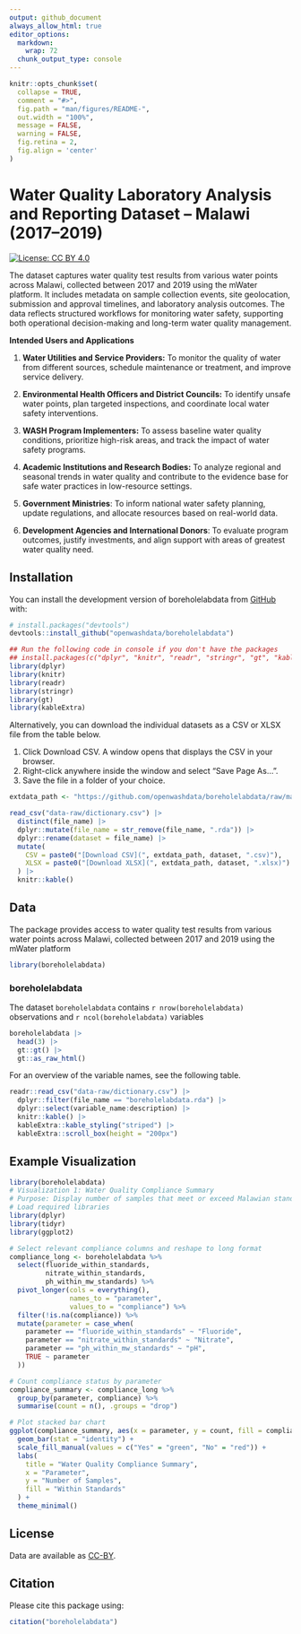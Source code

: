 ```yaml
---
output: github_document
always_allow_html: true
editor_options: 
  markdown: 
    wrap: 72
  chunk_output_type: console
---
```


<!-- README.md is generated from README.Rmd. Please edit that file -->

```r
knitr::opts_chunk$set(
  collapse = TRUE,
  comment = "#>",
  fig.path = "man/figures/README-",
  out.width = "100%",
  message = FALSE,
  warning = FALSE,
  fig.retina = 2,
  fig.align = 'center'
)
```

# Water Quality Laboratory Analysis and Reporting Dataset – Malawi (2017–2019)

<!-- badges: start -->

[![License: CC BY
4.0](https://img.shields.io/badge/License-CC_BY_4.0-lightgrey.svg)](https://creativecommons.org/licenses/by/4.0/)

<!-- badges: end -->

The dataset captures water quality test results from various water
points across Malawi, collected between 2017 and 2019 using the mWater
platform. It includes metadata on sample collection events, site
geolocation, submission and approval timelines, and laboratory analysis
outcomes. The data reflects structured workflows for monitoring water
safety, supporting both operational decision-making and long-term water
quality management.

**Intended Users and Applications**

1.  **Water Utilities and Service Providers:** To monitor the quality of
    water from different sources, schedule maintenance or treatment, and
    improve service delivery.

2.  **Environmental Health Officers and District Councils:** To identify
    unsafe water points, plan targeted inspections, and coordinate local
    water safety interventions.

3.  **WASH Program Implementers:** To assess baseline water quality
    conditions, prioritize high-risk areas, and track the impact of
    water safety programs.

4.  **Academic Institutions and Research Bodies:** To analyze regional
    and seasonal trends in water quality and contribute to the evidence
    base for safe water practices in low-resource settings.

5.  **Government Ministries**: To inform national water safety planning,
    update regulations, and allocate resources based on real-world data.

6.  **Development Agencies and International Donors**: To evaluate
    program outcomes, justify investments, and align support with areas
    of greatest water quality need.

## Installation

You can install the development version of boreholelabdata from
[GitHub](https://github.com/) with:

``` r
# install.packages("devtools")
devtools::install_github("openwashdata/boreholelabdata")
```

```r
## Run the following code in console if you don't have the packages
## install.packages(c("dplyr", "knitr", "readr", "stringr", "gt", "kableExtra"))
library(dplyr)
library(knitr)
library(readr)
library(stringr)
library(gt)
library(kableExtra)
```

Alternatively, you can download the individual datasets as a CSV or XLSX
file from the table below.

1.  Click Download CSV. A window opens that displays the CSV in your
    browser.
2.  Right-click anywhere inside the window and select "Save Page As...".
3.  Save the file in a folder of your choice.

```r

extdata_path <- "https://github.com/openwashdata/boreholelabdata/raw/main/inst/extdata/"

read_csv("data-raw/dictionary.csv") |> 
  distinct(file_name) |> 
  dplyr::mutate(file_name = str_remove(file_name, ".rda")) |> 
  dplyr::rename(dataset = file_name) |> 
  mutate(
    CSV = paste0("[Download CSV](", extdata_path, dataset, ".csv)"),
    XLSX = paste0("[Download XLSX](", extdata_path, dataset, ".xlsx)")
  ) |> 
  knitr::kable()

```

## Data

The package provides access to water quality test results from various
water points across Malawi, collected between 2017 and 2019 using the
mWater platform

```r
library(boreholelabdata)
```

### boreholelabdata

The dataset `boreholelabdata` contains `r nrow(boreholelabdata)`
observations and `r ncol(boreholelabdata)` variables

```r
boreholelabdata |> 
  head(3) |> 
  gt::gt() |>
  gt::as_raw_html()
```

For an overview of the variable names, see the following table.

```r
readr::read_csv("data-raw/dictionary.csv") |>
  dplyr::filter(file_name == "boreholelabdata.rda") |>
  dplyr::select(variable_name:description) |> 
  knitr::kable() |> 
  kableExtra::kable_styling("striped") |> 
  kableExtra::scroll_box(height = "200px")
```

## Example Visualization

```r
library(boreholelabdata)
# Visualization 1: Water Quality Compliance Summary
# Purpose: Display number of samples that meet or exceed Malawian standards per parameter
# Load required libraries
library(dplyr)
library(tidyr)
library(ggplot2)

# Select relevant compliance columns and reshape to long format
compliance_long <- boreholelabdata %>%
  select(fluoride_within_standards,
         nitrate_within_standards,
         ph_within_mw_standards) %>%
  pivot_longer(cols = everything(),
               names_to = "parameter",
               values_to = "compliance") %>%
  filter(!is.na(compliance)) %>%
  mutate(parameter = case_when(
    parameter == "fluoride_within_standards" ~ "Fluoride",
    parameter == "nitrate_within_standards" ~ "Nitrate",
    parameter == "ph_within_mw_standards" ~ "pH",
    TRUE ~ parameter
  ))

# Count compliance status by parameter
compliance_summary <- compliance_long %>%
  group_by(parameter, compliance) %>%
  summarise(count = n(), .groups = "drop")

# Plot stacked bar chart
ggplot(compliance_summary, aes(x = parameter, y = count, fill = compliance)) +
  geom_bar(stat = "identity") +
  scale_fill_manual(values = c("Yes" = "green", "No" = "red")) +
  labs(
    title = "Water Quality Compliance Summary",
    x = "Parameter",
    y = "Number of Samples",
    fill = "Within Standards"
  ) +
  theme_minimal()


```

## License

Data are available as
[CC-BY](https://github.com/openwashdata/%7B%7B%7Bpackagename%7D%7D%7D/blob/main/LICENSE.md).

## Citation

Please cite this package using:

```r
citation("boreholelabdata")
```
